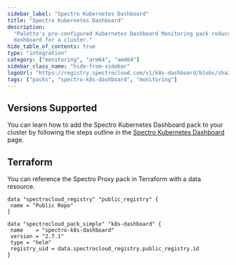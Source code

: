 ```yaml
---
sidebar_label: "Spectro Kubernetes Dashboard"
title: "Spectro Kubernetes Dashboard"
description:
  "Palette's pre-configured Kubernetes Dashboard Monitoring pack reduces the complexity of standing up the Kubernetes
  dashboard for a cluster."
hide_table_of_contents: true
type: "integration"
category: ["monitoring", "arm64", "amd64"]
sidebar_class_name: "hide-from-sidebar"
logoUrl: "https://registry.spectrocloud.com/v1/k8s-dashboard/blobs/sha256:2de5d88b2573af42d4cc269dff75744c4174ce47cbbeed5445e51a2edd8b7429?type=image.webp"
tags: ["packs", "spectro-k8s-dashboard", "monitoring"]
---
```


<RedirectPackPage packName="spectro-k8s-dashboard" />

## Versions Supported

<Tabs groupId="parent">
<TabItem label="2.7.x" value="2.7.x">

</TabItem>
</Tabs>

You can learn how to add the Spectro Kubernetes Dashboard pack to your cluster by following the steps outline in the
[Spectro Kubernetes Dashboard](../clusters/cluster-management/kubernetes-dashboard.md) page.

## Terraform

You can reference the Spectro Proxy pack in Terraform with a data resource.

```hcl
data "spectrocloud_registry" "public_registry" {
 name = "Public Repo"
}

data "spectrocloud_pack_simple" "k8s-dashboard" {
 name    = "spectro-k8s-dashboard"
 version = "2.7.1"
 type = "helm"
 registry_uid = data.spectrocloud_registry.public_registry.id
}
```
